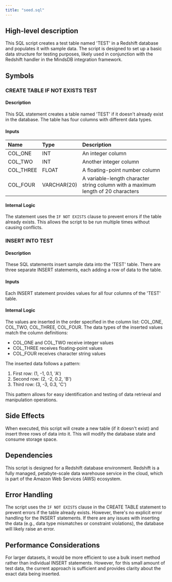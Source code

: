 ```yaml
---
title: "seed.sql"
---
```


## High-level description
This SQL script creates a test table named 'TEST' in a Redshift database and populates it with sample data. The script is designed to set up a basic data structure for testing purposes, likely used in conjunction with the Redshift handler in the MindsDB integration framework.

## Symbols

### CREATE TABLE IF NOT EXISTS TEST
#### Description
This SQL statement creates a table named 'TEST' if it doesn't already exist in the database. The table has four columns with different data types.

#### Inputs
| Name | Type | Description |
|:-----|:-----|:------------|
| COL_ONE | INT | An integer column |
| COL_TWO | INT | Another integer column |
| COL_THREE | FLOAT | A floating-point number column |
| COL_FOUR | VARCHAR(20) | A variable-length character string column with a maximum length of 20 characters |

#### Internal Logic
The statement uses the `IF NOT EXISTS` clause to prevent errors if the table already exists. This allows the script to be run multiple times without causing conflicts.

### INSERT INTO TEST
#### Description
These SQL statements insert sample data into the 'TEST' table. There are three separate INSERT statements, each adding a row of data to the table.

#### Inputs
Each INSERT statement provides values for all four columns of the 'TEST' table.

#### Internal Logic
The values are inserted in the order specified in the column list: COL_ONE, COL_TWO, COL_THREE, COL_FOUR. The data types of the inserted values match the column definitions:
- COL_ONE and COL_TWO receive integer values
- COL_THREE receives floating-point values
- COL_FOUR receives character string values

The inserted data follows a pattern:
1. First row: (1, -1, 0.1, 'A')
2. Second row: (2, -2, 0.2, 'B')
3. Third row: (3, -3, 0.3, 'C')

This pattern allows for easy identification and testing of data retrieval and manipulation operations.

## Side Effects
When executed, this script will create a new table (if it doesn't exist) and insert three rows of data into it. This will modify the database state and consume storage space.

## Dependencies
This script is designed for a Redshift database environment. Redshift is a fully managed, petabyte-scale data warehouse service in the cloud, which is part of the Amazon Web Services (AWS) ecosystem.

## Error Handling
The script uses the `IF NOT EXISTS` clause in the CREATE TABLE statement to prevent errors if the table already exists. However, there's no explicit error handling for the INSERT statements. If there are any issues with inserting the data (e.g., data type mismatches or constraint violations), the database will likely raise an error.

## Performance Considerations
For larger datasets, it would be more efficient to use a bulk insert method rather than individual INSERT statements. However, for this small amount of test data, the current approach is sufficient and provides clarity about the exact data being inserted.